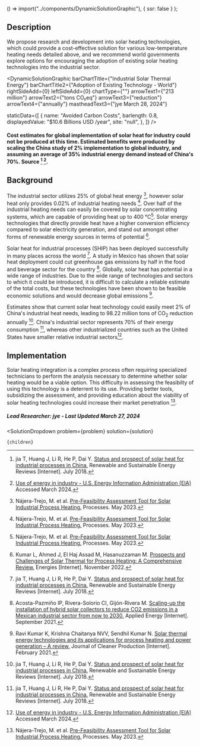 

  () => import("../components/DynamicSolutionGraphic"),
  { ssr: false }
);




## Description

We propose research and development into solar heating technologies, which could provide a cost-effective solution for various low-temperature heating needs detailed above, and we recommend world governments explore options for encouraging the adoption of existing solar heating technologies into the industrial sector.

<DynamicSolutionGraphic
  barChartTitle={"Industrial Solar Thermal Energy"}
  barChartTitle2={"Adoption of Existing Technology - World"}
  rightSideAdd={0}
  leftSideAdd={0}
  chartType={""}
  arrowText1={"213 million"}
  arrowText2={"tons CO₂eq"}
  arrowText3={"reduction"}
  arrowText4={"annually"}
  mastheadText3={"jye March 28, 2024"}
  
  
  staticData={[
    {
      name: "Avoided Carbon Costs",
      barlength: 0.8,
      displayedValue: "$10.6 Billions USD /year",
      site: "null",
    },
  ]}
/>

#### Cost estimates for global implementation of solar heat for industry could not be produced at this time. Estimated benefits were produced by scaling the China study of 2% implementation to global industry, and assuming an average of 35% industrial energy demand instead of China's 70%. Source [^"3"] [^"7"].

## Background

The industrial sector utilizes 25% of global heat energy [^"1"], however solar heat only provides 0.02% of industrial heating needs [^"1"]. Over half of the industrial heating needs can easily be covered by solar concentrating systems, which are capable of providing heat up to 400 °C[^"1"]. Solar energy technologies that directly provide heat have a higher conversion efficiency compared to solar electricity generation, and stand out amongst other forms of renewable energy sources in terms of potential [^"2"]. 

Solar heat for industrial processes (SHIP) has been deployed successfully in many places across the world [^"3"]. A study in Mexico has shown that solar heat deployment could cut greenhouse gas emissions by half in the food and beverage sector for the country [^"4"]. Globally, solar heat has potential in a wide range of industries. Due to the wide range of technologies and sectors to which it could be introduced, it is difficult to calculate a reliable estimate of the total costs, but these technologies have been shown to be feasible economic solutions and would decrease global emissions [^"5"].

Estimates show that current solar heat technology could easily meet 2% of China's industrial heat needs, leading to 98.22 million tons of CO<sub>2</sub> reduction annually [^"3"]. China's industrial sector represents 70% of their energy consumption [^"3"], whereas other industrialized countries such as the United States have smaller relative industrial sectors[^"7"].

## Implementation

Solar heating integration is a complex process often requiring specialized technicians to perform the analysis necessary to determine whether solar heating would be a viable option. This difficulty in assessing the feasibilty of using this technology is a deterrent to its use. Providing better tools, subsidizing the assessment, and providing education about the viability of solar heating technologies could increase their market penetration [^"1"].


##### Lead Researcher: jye - Last Updated March 27, 2024

[^"1"]: Nájera-Trejo, M. et al. [Pre-Feasibility Assessment Tool for Solar Industrial Process Heating.](10.3390/pr11061663) Processes. May 2023.
[^"2"]: Kumar L, Ahmed J, El Haj Assad M, Hasanuzzaman M. [Prospects and Challenges of Solar Thermal for Process Heating: A Comprehensive Review.](http://dx.doi.org/10.3390/en15228501) Energies [Internet]. November 2022.
[^"3"]: jia T, Huang J, Li R, He P, Dai Y. [Status and prospect of solar heat for industrial processes in China.](http://dx.doi.org/10.1016/j.rser.2018.03.077) Renewable and Sustainable Energy Reviews [Internet]. July 2018.
[^"4"]: Acosta-Pazmiño IP, Rivera-Solorio CI, Gijón-Rivera M. [Scaling-up the installation of hybrid solar collectors to reduce CO2 emissions in a Mexican industrial sector from now to 2030.](http://dx.doi.org/10.1016/j.apenergy.2021.117202) Applied Energy [Internet]. September 2021.
[^"5"]: Ravi Kumar K, Krishna Chaitanya NVV, Sendhil Kumar N. [Solar thermal energy technologies and its applications for process heating and power generation – A review.](http://dx.doi.org/10.1016/j.jclepro.2020.125296) Journal of Cleaner Production [Internet]. February 2021.
[^"6"]: [World Energy Outlook 2023 – Analysis - IEA](https://www.iea.org/reports/world-energy-outlook-2023) Accessed March 2024.
[^"7"]: [Use of energy in industry - U.S. Energy Information Administration (EIA)](https://www.eia.gov/energyexplained/use-of-energy/industry.php) Accessed March 2024.






  <SolutionDropdown 
    problem={problem} 
    solution={solution}
  >
    {children}
  </SolutionDropdown>